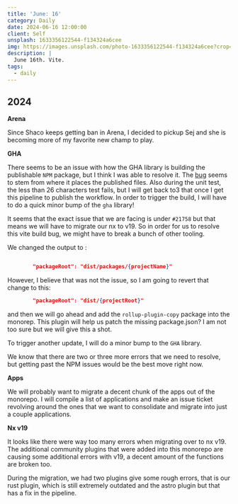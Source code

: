 ```yaml
---
title: 'June: 16'
category: Daily
date: 2024-06-16 12:00:00
client: Self
unsplash: 1633356122544-f134324a6cee
img: https://images.unsplash.com/photo-1633356122544-f134324a6cee?crop=entropy&cs=srgb&fm=jpg&ixid=MnwzNjM5Nzd8MHwxfHJhbmRvbXx8fHx8fHx8fDE2ODE3NDg2ODY&ixlib=rb-4.0.3&q=85
description: |
  June 16th. Vite.
tags:
  - daily
---
```


## 2024

**Arena**

Since Shaco keeps getting ban in Arena, I decided to pickup Sej and she is becoming more of my favorite new champ to play.

**GHA**

There seems to be an issue with how the GHA library is building the publishable `NPM` package, but I think I was able to resolve it.
The [bug](https://github.com/nrwl/nx/issues/21855) seems to stem from where it places the published files.
Also during the unit test, the less than 26 characters test fails, but I will get back to3 that once I get this pipeline to publish the workflow.
In order to trigger the build, I will have to do a quick minor bump of the `gha` library!

It seems that the exact issue that we are facing is under `#21758` but that means we will have to migrate our nx to v19.
So in order for us to resolve this vite build bug, we might have to break a bunch of other tooling.

We changed the output to :

```json

        "packageRoot": "dist/packages/{projectName}"
```

However, I believe that was not the issue, so I am going to revert that change to this:

```json
        "packageRoot": "dist/{projectRoot}"
``` 

and then we will go ahead and add the `rollup-plugin-copy` package into the monorep.
This plugin will help us patch the missing package.json? I am not too sure but we will give this a shot.

To trigger another update, I will do a minor bump to the `GHA` library.

We know that there are two or three more errors that we need to resolve, but getting past the NPM issues would be the best move right now.


**Apps**

We will probably want to migrate a decent chunk of the apps out of the monorepo.
I will compile a list of applications and make an issue ticket revolving around the ones that we want to consolidate and migrate into just a couple applications.

**Nx v19**

It looks like there were way too many errors when migrating over to nx v19.
The additional community plugins that were added into this monorepo are causing some additional errors with v19, a decent amount of the functions are broken too.

During the migration, we had two plugins give some rough errors, that is our rust plugin, which is still extremely outdated and the astro plugin but that has a fix in the pipeline.
